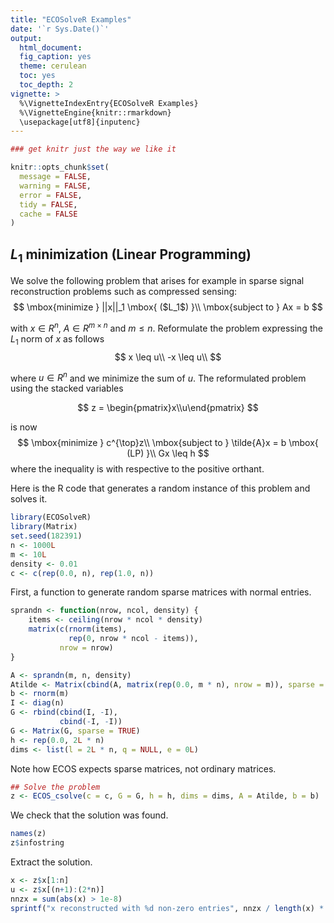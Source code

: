 ```yaml
---
title: "ECOSolveR Examples"
date: '`r Sys.Date()`'
output:
  html_document:
  fig_caption: yes
  theme: cerulean
  toc: yes
  toc_depth: 2
vignette: >
  %\VignetteIndexEntry{ECOSolveR Examples}
  %\VignetteEngine{knitr::rmarkdown}
  \usepackage[utf8]{inputenc}
---
```


```r
### get knitr just the way we like it

knitr::opts_chunk$set(
  message = FALSE,
  warning = FALSE,
  error = FALSE,
  tidy = FALSE,
  cache = FALSE
)

```
## $L_1$ minimization (Linear Programming)

We solve the following problem that arises for example in sparse
signal reconstruction problems such as compressed sensing:
$$
\mbox{minimize } ||x||_1  \mbox{   ($L_1$)   }\\
\mbox{subject to } Ax = b
$$

with $x\in R^n$, $A \in R^{m \times n}$ and $m\leq n.$ Reformulate the
problem expressing the $L_1$ norm of $x$ as follows
$$
x \leq u\\
-x \leq u\\
$$

where $u\in R^n$ and we minimize the sum of $u$. The reformulated
problem using the stacked variables

$$
z = \begin{pmatrix}x\\u\end{pmatrix}
$$

is now
$$
\mbox{minimize } c^{\top}z\\
\mbox{subject to } \tilde{A}x = b  \mbox{   (LP)  }\\
     Gx \leq h
$$
where the inequality is with respective to the positive orthant.

Here is the R code that generates a random instance of this problem
and solves it.

```r
library(ECOSolveR)
library(Matrix)
set.seed(182391)
n <- 1000L
m <- 10L
density <- 0.01
c <- c(rep(0.0, n), rep(1.0, n))
```

First, a function to generate random sparse matrices with normal
entries.

```r
sprandn <- function(nrow, ncol, density) {
    items <- ceiling(nrow * ncol * density)
    matrix(c(rnorm(items),
             rep(0, nrow * ncol - items)),
           nrow = nrow)
}
```

```r
A <- sprandn(m, n, density)
Atilde <- Matrix(cbind(A, matrix(rep(0.0, m * n), nrow = m)), sparse = TRUE)
b <- rnorm(m)
I <- diag(n)
G <- rbind(cbind(I, -I),
           cbind(-I, -I))
G <- Matrix(G, sparse = TRUE)
h <- rep(0.0, 2L * n)
dims <- list(l = 2L * n, q = NULL, e = 0L)
```

Note how ECOS expects sparse matrices, not ordinary matrices.

```r
## Solve the problem
z <- ECOS_csolve(c = c, G = G, h = h, dims = dims, A = Atilde, b = b)
```

We check that the solution was found.

```r
names(z)
z$infostring
```

Extract the solution.

```r
x <- z$x[1:n]
u <- z$x[(n+1):(2*n)]
nnzx = sum(abs(x) > 1e-8)
sprintf("x reconstructed with %d non-zero entries", nnzx / length(x) * 100)
```









